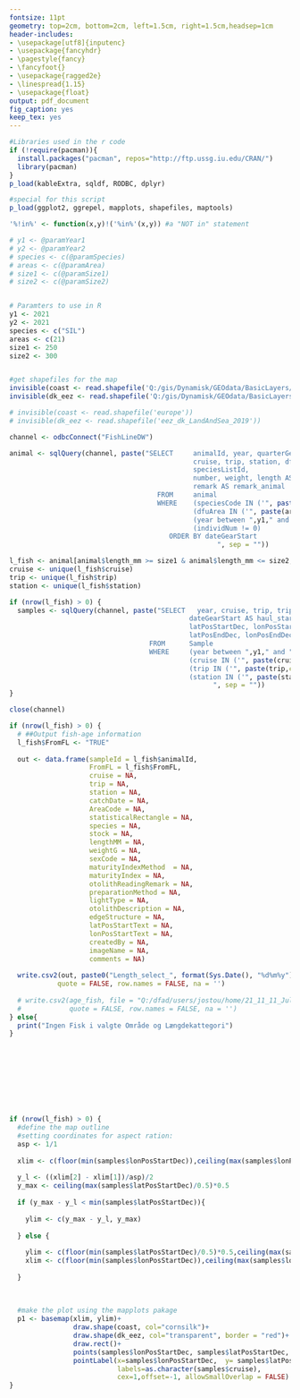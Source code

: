 ```yaml
---
fontsize: 11pt
geometry: top=2cm, bottom=2cm, left=1.5cm, right=1.5cm,headsep=1cm
header-includes:
- \usepackage[utf8]{inputenc}
- \usepackage{fancyhdr}
- \pagestyle{fancy}
- \fancyfoot{}
- \usepackage{ragged2e}
- \linespread{1.15}
- \usepackage{float}
output: pdf_document
fig_caption: yes
keep_tex: yes
---
```

  
```r
#Libraries used in the r code
if (!require(pacman)){
  install.packages("pacman", repos="http://ftp.ussg.iu.edu/CRAN/")
  library(pacman)
}
p_load(kableExtra, sqldf, RODBC, dplyr)

#special for this script
p_load(ggplot2, ggrepel, mapplots, shapefiles, maptools)

'%!in%' <- function(x,y)!('%in%'(x,y)) #a "NOT in" statement

```

```r

# y1 <- @paramYear1
# y2 <- @paramYear2
# species <- c(@paramSpecies)
# areas <- c(@paramArea)
# size1 <- c(@paramSize1)
# size2 <- c(@paramSize2)


# Paramters to use in R
y1 <- 2021
y2 <- 2021
species <- c("SIL")
areas <- c(21)
size1 <- 250
size2 <- 300


#get shapefiles for the map
invisible(coast <- read.shapefile('Q:/gis/Dynamisk/GEOdata/BasicLayers/CoastLines/Europe/europe'))
invisible(dk_eez <- read.shapefile('Q:/gis/Dynamisk/GEOdata/BasicLayers/Boundaries/EEZ/LandAndSea/eez_dk_LandAndSea_2019'))

# invisible(coast <- read.shapefile('europe'))
# invisible(dk_eez <- read.shapefile('eez_dk_LandAndSea_2019'))


```


```r

channel <- odbcConnect("FishLineDW")

animal <- sqlQuery(channel, paste("SELECT     animalId, year, quarterGearStart AS quarter,
                                              cruise, trip, station, dfuArea AS area, speciesCode, 
                                              speciesListId, 
                                              number, weight, length AS length_mm, 
                                              remark AS remark_animal
                                     FROM     animal
                                     WHERE    (speciesCode IN ('", paste(species,collapse = "','"),"')) AND 
                                  	  	      (dfuArea IN ('", paste(areas,collapse = "','"),"')) AND 
                                              (year between ",y1," and ",y2," ) AND
                                              (individNum != 0)
                                        ORDER BY dateGearStart
                                			        ", sep = ""))

l_fish <- animal[animal$length_mm >= size1 & animal$length_mm <= size2, ]
cruise <- unique(l_fish$cruise)
trip <- unique(l_fish$trip)
station <- unique(l_fish$station)

if (nrow(l_fish) > 0) {
  samples <- sqlQuery(channel, paste("SELECT   year, cruise, trip, tripType, station,
                                             dateGearStart AS haul_start, dateGearEnd AS haul_end,
                                             latPosStartDec, lonPosStartDec, 
                                             latPosEndDec, lonPosEndDec
                                   FROM      Sample
                                   WHERE     (year between ",y1," and ",y2," ) AND 
                                  	  	     (cruise IN ('", paste(cruise,collapse = "','"),"')) AND  
                                  	  	     (trip IN ('", paste(trip,collapse = "','"),"')) AND
                                  	  	     (station IN ('", paste(station,collapse = "','"),"'))
                                			       ", sep = ""))
}

close(channel)

```

```r
if (nrow(l_fish) > 0) {
  # ##Output fish-age information
  l_fish$FromFL <- "TRUE"
  
  out <- data.frame(sampleId = l_fish$animalId,
                    FromFL = l_fish$FromFL,
                    cruise = NA,
                    trip = NA,
                    station = NA,
                    catchDate = NA,
                    AreaCode = NA,
                    statisticalRectangle = NA, 
                    species = NA,
                    stock = NA,
                    lengthMM = NA,
                    weightG = NA,
                    sexCode = NA,
                    maturityIndexMethod  = NA,
                    maturityIndex = NA,
                    otolithReadingRemark = NA,
                    preparationMethod = NA,
                    lightType = NA,
                    otolithDescription = NA, 
                    edgeStructure = NA,
                    latPosStartText = NA,
                    lonPosStartText = NA,
                    createdBy = NA, 
                    imageName = NA,
                    comments = NA)
  
  write.csv2(out, paste0("Length_select_", format(Sys.Date(), "%d%m%y"), ".csv"),
            quote = FALSE, row.names = FALSE, na = '')
  
  # write.csv2(age_fish, file = "Q:/dfad/users/jostou/home/21_11_11_Julie_reports/results/table.csv",
  #            quote = FALSE, row.names = FALSE, na = '')
} else{
  print("Ingen Fisk i valgte Område og Længdekattegori")
}


```

\thispagestyle{empty}

\vspace*{1cm} 

\textbf{\huge Oversigt over hentet data}

\vspace{1cm}   

\textbf{\LARGE  Periode: `r y1` - `r y2` }\

\textbf{\LARGE  Art: `r species`. }\

\textbf{\LARGE  Område: `r areas`. }\

\textbf{\LARGE  Størelse: fra og med `r size1` til og med `r size2`. }\


\newpage

\section{Hvor er stationerne}
```r

if (nrow(l_fish) > 0) {
  #define the map outline
  #setting coordinates for aspect ration:
  asp <- 1/1
  
  xlim <- c(floor(min(samples$lonPosStartDec)),ceiling(max(samples$lonPosStartDec)))
  
  y_l <- ((xlim[2] - xlim[1])/asp)/2
  y_max <- ceiling(max(samples$latPosStartDec)/0.5)*0.5
  
  if (y_max - y_l < min(samples$latPosStartDec)){
    
    ylim <- c(y_max - y_l, y_max)
    
  } else {
    
    ylim <- c(floor(min(samples$latPosStartDec)/0.5)*0.5,ceiling(max(samples$latPosStartDec)/0.5)*0.5)
    xlim <- c(floor(min(samples$lonPosStartDec)),ceiling(max(samples$lonPosStartDec)))
    
  }
  
  
  
  #make the plot using the mapplots pakage
  p1 <- basemap(xlim, ylim)+
                draw.shape(coast, col="cornsilk")+
                draw.shape(dk_eez, col="transparent", border = "red")+
                draw.rect()+
                points(samples$lonPosStartDec, samples$latPosStartDec, col="green", pch = 16, cex = 1.5)
                pointLabel(x=samples$lonPosStartDec,  y= samples$latPosStartDec,
                           labels=as.character(samples$cruise),
                           cex=1,offset=-1, allowSmallOverlap = FALSE)
}

              
```








